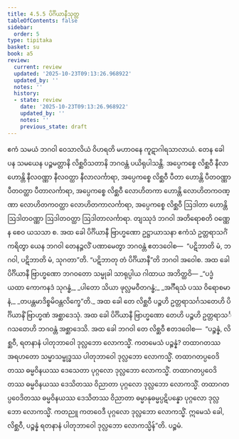 ```yaml
---
title: 4.5.5 ပိင်္ဂိယာနီသုတ္တ
tableOfContents: false
sidebar:
  order: 5
type: tipitaka
basket: su
book: a5
review:
  current: review
  updated: '2025-10-23T09:13:26.968922'
  updated_by: ''
  notes: ''
  history:
  - state: review
    date: '2025-10-23T09:13:26.968922'
    updated_by: ''
    notes: ''
    previous_state: draft
---
```



<ReviewStatus review={frontmatter.review} showDetails={true} />

<HypothesisAnnotation frontmatter={frontmatter} />

<DynamicBreadcrumb />

<Division number="195" book="a5" e="ch" v="16" p="208">

<Paragraph number="1148" book="a5">
ဧကံ သမယံ ဘဂဝါ ဝေသာလိယံ ဝိဟရတိ မဟာဝနေ ကူဋာဂါရသာလာယံ. တေန ခေါ ပန သမယေန ပဉ္စမတ္တာနိ လိစ္ဆဝိသတာနိ ဘဂဝန္တံ ပယိရုပါသန္တိ. အပ္ပေကစ္စေ လိစ္ဆဝီ နီလာ ဟောန္တိ နီလဝဏ္ဏာ နီလဝတ္ထာ နီလာလင်္ကာရာ, အပ္ပေကစ္စေ လိစ္ဆဝီ ပီတာ ဟောန္တိ ပီတဝဏ္ဏာ ပီတဝတ္ထာ ပီတာလင်္ကာရာ, အပ္ပေကစ္စေ လိစ္ဆဝီ လောဟိတကာ ဟောန္တိ လောဟိတကဝဏ္ဏာ လောဟိတကဝတ္ထာ လောဟိတကာလင်္ကာရာ, အပ္ပေကစ္စေ လိစ္ဆဝီ ဩဒါတာ ဟောန္တိ ဩဒါတဝဏ္ဏာ ဩဒါတဝတ္ထာ ဩဒါတာလင်္ကာရာ. တျဿုဒံ ဘဂဝါ အတိရောစတိ ဝဏ္ဏေန စေဝ ယသသာ စ.
</Paragraph>

<Paragraph number="1149" book="a5">
အထ ခေါ ပိင်္ဂိယာနီ ဗြာဟ္မဏော ဥဋ္ဌာယာသနာ ဧကံသံ ဥတ္တရာသင်္ဂံ ကရိတွာ ယေန ဘဂဝါ တေနဉ္ဇလိံ ပဏာမေတွာ ဘဂဝန္တံ ဧတဒဝေါစ—  “ပဋိဘာတိ မံ, ဘဂဝါ, ပဋိဘာတိ မံ, သုဂတာ”တိ. “ပဋိဘာတု တံ ပိင်္ဂိယာနီ”တိ ဘဂဝါ အဝေါစ. အထ ခေါ ပိင်္ဂိယာနီ ဗြာဟ္မဏော ဘဂဝတော သမ္မုခါ သာရုပ္ပါယ ဂါထာယ အဘိတ္ထဝိ—
</Paragraph>

<Paragraph number="1150" type="verses" book="a5">
_“ပဒ္မံ ယထာ ကောကနဒံ သုဂန္ဓံ,_  
_ပါတော သိယာ ဖုလ္လမဝီတဂန္ဓံ;_  
_အင်္ဂီရသံ ပဿ ဝိရောစမာနံ,_  
_တပန္တမာဒိစ္စမိဝန္တလိက္ခေ”တိ._  

</Paragraph>

<Paragraph number="1151" book="a5">
အထ ခေါ တေ လိစ္ဆဝီ ပဉ္စဟိ ဥတ္တရာသင်္ဂသတေဟိ ပိင်္ဂိယာနိံ ဗြာဟ္မဏံ အစ္ဆာဒေသုံ. အထ ခေါ ပိင်္ဂိယာနီ ဗြာဟ္မဏော တေဟိ ပဉ္စဟိ ဥတ္တရာသင်္ဂသတေဟိ ဘဂဝန္တံ အစ္ဆာဒေသိ.
</Paragraph>

<Paragraph number="1152" book="a5">
အထ ခေါ ဘဂဝါ တေ လိစ္ဆဝီ ဧတဒဝေါစ—  “ပဉ္စန္နံ, လိစ္ဆဝီ, ရတနာနံ ပါတုဘာဝေါ ဒုလ္လဘော လောကသ္မိံ. ကတမေသံ ပဉ္စန္နံ? တထာဂတဿ အရဟတော သမ္မာသမ္ဗုဒ္ဓဿ ပါတုဘာဝေါ ဒုလ္လဘော လောကသ္မိံ. တထာဂတပ္ပဝေဒိတဿ ဓမ္မဝိနယဿ ဒေသေတာ ပုဂ္ဂလော ဒုလ္လဘော လောကသ္မိံ. တထာဂတပ္ပဝေဒိတဿ ဓမ္မဝိနယဿ ဒေသိတဿ ဝိညာတာ ပုဂ္ဂလော ဒုလ္လဘော လောကသ္မိံ. တထာဂတပ္ပဝေဒိတဿ ဓမ္မဝိနယဿ ဒေသိတဿ ဝိညာတာ ဓမ္မာနုဓမ္မပ္ပဋိပန္နော ပုဂ္ဂလော ဒုလ္လဘော လောကသ္မိံ. ကတညူ ကတဝေဒီ ပုဂ္ဂလော ဒုလ္လဘော လောကသ္မိံ. ဣမေသံ ခေါ, လိစ္ဆဝီ, ပဉ္စန္နံ ရတနာနံ ပါတုဘာဝေါ ဒုလ္လဘော လောကသ္မိန်”တိ.

</Paragraph>
</Division>

<Paragraph number="1153" type="center" book="a5">
ပဉ္စမံ.
</Paragraph>